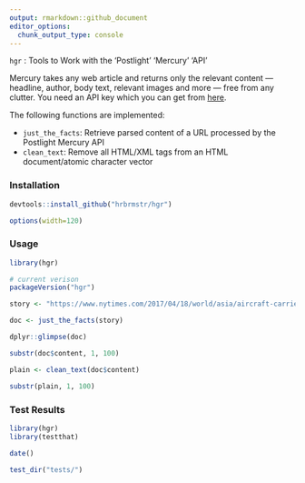 ```yaml
---
output: rmarkdown::github_document
editor_options: 
  chunk_output_type: console
---
```


`hgr` : Tools to Work with the 'Postlight' 'Mercury' 'API'

Mercury takes any web article and returns only the relevant content — headline, author, body text, relevant images and more — free from any clutter. You need an API key which you can get from [here](https://mercury.postlight.com).

The following functions are implemented:

- `just_the_facts`:	Retrieve parsed content of a URL processed by the Postlight Mercury API
- `clean_text`:	Remove all HTML/XML tags from an HTML document/atomic character vector

### Installation

```r
devtools::install_github("hrbrmstr/hgr")
```

```r
options(width=120)
```

### Usage

```r
library(hgr)

# current verison
packageVersion("hgr")

story <- "https://www.nytimes.com/2017/04/18/world/asia/aircraft-carrier-north-korea-carl-vinson.html?hp&action=click&pgtype=Homepage&clickSource=story-heading&module=first-column-region&region=top-news&WT.nav=top-news&_r=0"

doc <- just_the_facts(story)

dplyr::glimpse(doc)

substr(doc$content, 1, 100)

plain <- clean_text(doc$content)

substr(plain, 1, 100)
```

### Test Results

```r
library(hgr)
library(testthat)

date()

test_dir("tests/")
```

